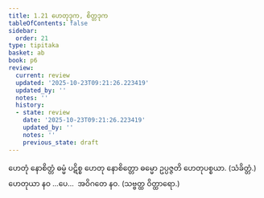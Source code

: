 ```yaml
---
title: 1.21 ဟေတုဒုက, စိတ္တဒုက
tableOfContents: false
sidebar:
  order: 21
type: tipitaka
basket: ab
book: p6
review:
  current: review
  updated: '2025-10-23T09:21:26.223419'
  updated_by: ''
  notes: ''
  history:
  - state: review
    date: '2025-10-23T09:21:26.223419'
    updated_by: ''
    notes: ''
    previous_state: draft
---
```



<ReviewStatus review={frontmatter.review} showDetails={true} />

<HypothesisAnnotation frontmatter={frontmatter} />

<DynamicBreadcrumb />

<Division number="45" book="p6" e="ch" v="39" p="50">

<Paragraph number="132" book="p6">
ဟေတုံ နောစိတ္တံ ဓမ္မံ ပဋိစ္စ ဟေတု နောစိတ္တော ဓမ္မော ဥပ္ပဇ္ဇတိ ဟေတုပစ္စယာ. (သံခိတ္တံ.)
</Paragraph>

<Paragraph number="133" book="p6">
ဟေတုယာ နဝ …ပေ…  အဝိဂတေ နဝ. (သဗ္ဗတ္ထ ဝိတ္ထာရော.)
</Paragraph>
</Division>